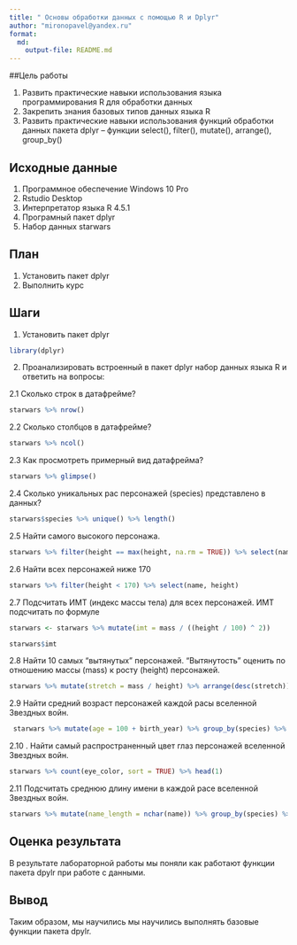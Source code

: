 ```yaml
---
title: " Основы обработки данных с помощью R и Dplyr"
author: "mironopavel@yandex.ru"
format: 
  md: 
    output-file: README.md
---
```


##Цель работы

 1. Развить практические навыки использования языка программирования R для
 обработки данных
 2. Закрепить знания базовых типов данных языка R
 3. Развить практические навыки использования функций обработки данных пакета
 dplyr – функции select(), filter(), mutate(), arrange(), group_by()

## Исходные данные

1. Программное обеспечение Windows 10 Pro
2. Rstudio Desktop
3. Интерпретатор языка R 4.5.1
4. Програмный пакет dplyr
5. Набор данных starwars

## План

1. Установить пакет dplyr     
2. Выполнить курс   

## Шаги

1. Установить пакет dplyr



```r
library(dplyr)
```

2.  Проанализировать встроенный в пакет dplyr набор данных языка R и ответить на вопросы:

  2.1 Сколько строк в датафрейме?
  
```r
starwars %>% nrow()
```
  
  2.2  Сколько столбцов в датафрейме?
  
```r
starwars %>% ncol()
```
  
  2.3  Как просмотреть примерный вид датафрейма?

```r
starwars %>% glimpse()
```
  
  2.4  Сколько уникальных рас персонажей (species) представлено в данных?
  
```r
starwars$species %>% unique() %>% length()
```

  2.5  Найти самого высокого персонажа.
  
```r
starwars %>% filter(height == max(height, na.rm = TRUE)) %>% select(name, height)
```

  2.6 Найти всех персонажей ниже 170
  
```r
starwars %>% filter(height < 170) %>% select(name, height)
```

  2.7  Подсчитать ИМТ (индекс массы тела) для всех персонажей. ИМТ подсчитать по
 формуле
 
```r
starwars <- starwars %>% mutate(imt = mass / ((height / 100) ^ 2))

starwars$imt
```

  2.8  Найти 10 самых “вытянутых” персонажей. “Вытянутость” оценить по отношению
 массы (mass) к росту (height) персонажей.
 
```r
starwars %>% mutate(stretch = mass / height) %>% arrange(desc(stretch)) %>% head(10) %>% select(name, mass, height, stretch)
```

  2.9  Найти средний возраст персонажей каждой расы вселенной Звездных войн.
  
```r
 starwars %>% mutate(age = 100 + birth_year) %>% group_by(species) %>% summarise(avg_age = mean(age, na.rm = TRUE), count = n()) %>% filter(!is.na(avg_age)) %>% arrange(desc(avg_age))
```

  2.10 . Найти самый распространенный цвет глаз персонажей вселенной Звездных
 войн.
  
```r
starwars %>% count(eye_color, sort = TRUE) %>% head(1)
```
 
 2.11 Подсчитать среднюю длину имени в каждой расе вселенной Звездных войн.
 
```r
starwars %>% mutate(name_length = nchar(name)) %>% group_by(species) %>% summarise(avg_name_length = mean(name_length, na.rm = TRUE))
```

## Оценка результата

 В результате лабораторной работы мы поняли как работают функции пакета dpylr при работе с данными.

## Вывод

Таким образом, мы научились мы научились выполнять базовые функции пакета dpylr.